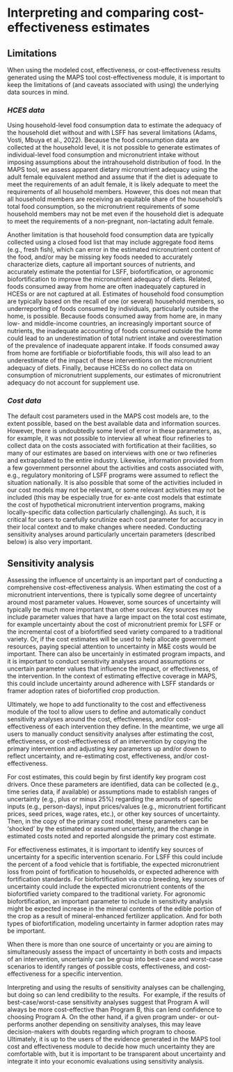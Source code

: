 # Interpreting and comparing cost-effectiveness estimates

## Limitations

When using the modeled cost, effectiveness, or cost-effectiveness results generated using the MAPS tool cost-effectiveness module, it is important to keep the limitations of (and caveats associated with using) the underlying data sources in mind.

### *HCES data*

Using household-level food consumption data to estimate the adequacy of the household diet without and with LSFF has several limitations (Adams, Vosti, Mbuya et al., 2022). Because the food consumption data are collected at the household level, it is not possible to generate estimates of individual-level food consumption and micronutrient intake without imposing assumptions about the intrahousehold distribution of food. In the MAPS tool, we assess apparent dietary micronutrient adequacy using the adult female equivalent method and assume that if the diet is adequate to meet the requirements of an adult female, it is likely adequate to meet the requirements of all household members. However, this does not mean that all household members are receiving an equitable share of the household’s total food consumption, so the micronutrient requirements of some household members may not be met even if the household diet is adequate to meet the requirements of a non-pregnant, non-lactating adult female.

Another limitation is that household food consumption data are typically collected using a closed food list that may include aggregate food items (e.g., fresh fish), which can error in the estimated micronutrient content of the food, and/or may be missing key foods needed to accurately characterize diets, capture all important sources of nutrients, and accurately estimate the potential for LSFF, biofortification, or agronomic biofortification to improve the micronutrient adequacy of diets. Related, foods consumed away from home are often inadequately captured in HCESs or are not captured at all. Estimates of household food consumption are typically based on the recall of one (or several) household members, so underreporting of foods consumed by individuals, particularly outside the home, is possible. Because foods consumed away from home are, in many low- and middle-income countries, an increasingly important source of nutrients, the inadequate accounting of foods consumed outside the home could lead to an underestimation of total nutrient intake and overestimation of the prevalence of inadequate apparent intake. If foods consumed away from home are fortifiable or biofortifiable foods, this will also lead to an underestimate of the impact of these interventions on the micronutrient adequacy of diets. Finally, because HCESs do no collect data on consumption of micronutrient supplements, our estimates of micronutrient adequacy do not account for supplement use.

### *Cost data*

The default cost parameters used in the MAPS cost models are, to the extent possible, based on the best available data and information sources. However, there is undoubtedly some level of error in these parameters, as, for example, it was not possible to interview all wheat flour refineries to collect data on the costs associated with fortification at their facilities, so many of our estimates are based on interviews with one or two refineries and extrapolated to the entire industry. Likewise, information provided from a few government personnel about the activities and costs associated with, e.g., regulatory monitoring of LSFF programs were assumed to reflect the situation nationally. It is also possible that some of the activities included in our cost models may not be relevant, or some relevant activities may not be included (this may be especially true for ex-ante cost models that estimate the cost of hypothetical micronutrient intervention programs, making locally-specific data collection particularly challenging). As such, it is critical for users to carefully scrutinize each cost parameter for accuracy in their local context and to make changes where needed. Conducting sensitivity analyses around particularly uncertain parameters (described below) is also very important.  

## Sensitivity analysis

Assessing the influence of uncertainty is an important part of conducting a comprehensive cost-effectiveness analysis. When estimating the cost of a micronutrient interventions, there is typically some degree of uncertainty around most parameter values. However, some sources of uncertainty will typically be much more important than other sources. Key sources may include parameter values that have a large impact on the total cost estimate, for example uncertainty about the cost of micronutrient premix for LSFF or the incremental cost of a biofortified seed variety compared to a traditional variety. Or, if the cost estimates will be used to help allocate government resources, paying special attention to uncertainty in M&E costs would be important. There can also be uncertainly in estimated program impacts, and it is important to conduct sensitivity analyses around assumptions or uncertain parameter values that influence the impact, or effectiveness, of the intervention. In the context of estimating effective coverage in MAPS, this could include uncertainty around adherence with LSFF standards or framer adoption rates of biofortified crop production.  

Ultimately, we hope to add functionality to the cost and effectiveness module of the tool to allow users to define and automatically conduct sensitivity analyses around the cost, effectiveness, and/or cost-effectiveness of each intervention they define. In the meantime, we urge all users to manually conduct sensitivity analyses after estimating the cost, effectiveness, or cost-effectiveness of an intervention by copying the primary intervention and adjusting key parameters up and/or down to reflect uncertainty, and re-estimating cost, effectiveness, and/or cost-effectiveness. 

For cost estimates, this could begin by first identify key program cost drivers. Once these parameters are identified, data can be collected (e.g., time series data, if available) or assumptions made to establish ranges of uncertainty (e.g., plus or minus 25%) regarding the amounts of specific inputs (e.g., person-days), input prices/values (e.g., micronutrient fortificant prices, seed prices, wage rates, etc.), or other key sources of uncertainty. Then, in the copy of the primary cost model, these parameters can be ‘shocked’ by the estimated or assumed uncertainty, and the change in estimated costs noted and reported alongside the primary cost estimate.

For effectiveness estimates, it is important to identify key sources of uncertainty for a specific intervention scenario. For LSFF this could include the percent of a food vehicle that is fortifiable, the expected micronutrient loss from point of fortification to households, or expected adherence with fortification standards. For biofortification via crop breeding, key sources of uncertainty could include the expected micronutrient contents of the biofortified variety compared to the traditional variety. For agronomic biofortification, an important parameter to include in sensitivity analysis might be expected increase in the mineral contents of the edible portion of the crop as a result of mineral-enhanced fertilizer application. And for both types of biofortification, modeling uncertainty in farmer adoption rates may be important.   

When there is more than one source of uncertainty or you are aiming to simultaneously assess the impact of uncertainty in both costs and impacts of an intervention, uncertainly can be group into best-case and worst-case scenarios to identify ranges of possible costs, effectiveness, and cost-effectiveness for a specific intervention. 

Interpreting and using the results of sensitivity analyses can be challenging, but doing so can lend credibility to the results.  For example, if the results of best-case/worst-case sensitivity analyses suggest that Program A will always be more cost-effective than Program B, this can lend confidence to choosing Program A. On the other hand, if a given program under- or out-performs another depending on sensitivity analyses, this may leave decision-makers with doubts regarding which program to choose. Ultimately, it is up to the users of the evidence generated in the MAPS tool cost and effectiveness module to decide how much uncertainty they are comfortable with, but it is important to be transparent about uncertainty and integrate it into your economic evaluations using sensitivity analysis.
